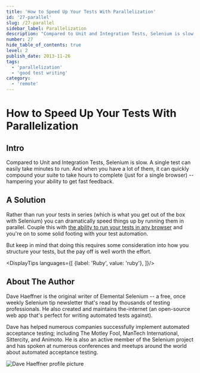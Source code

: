 ```yaml
---
title: 'How to Speed Up Your Tests With Parallelization'
id: '27-parallel'
slug: /27-parallel
sidebar_label: Parallelization
description: "Compared to Unit and Integration Tests, Selenium is slow. A single test can easily take minutes to run. And when you have a lot of them, it can quickly compound your suite to take hours to complete (just for a single browser) -- hampering your ability to get fast feedback."
number: 27
hide_table_of_contents: true
level: 2
publish_date: 2013-11-26
tags:
  - 'parallelization'
  - 'good test writing'
category:
  - 'remote'
---
```


# How to Speed Up Your Tests With Parallelization

## Intro

Compared to Unit and Integration Tests, Selenium is slow. A single test can easily take minutes to run. And when you
have a lot of them, it can quickly compound your suite to take hours to complete (just for a single browser) --
hampering your ability to get fast feedback.

## A Solution

Rather than run your tests in series (which is what you get out of the box with Selenium) you can dramatically speed
things up by running them in parallel. Couple this with
[the ability to run your tests in any browser](https://elementalselenium.com/docs/cloud/26-cloud) and you're on to
some solid footing with your test automation.

But keep in mind that doing this requires some consideration into how you structure your tests, but the pay off is
well worth the effort.



<DisplayTips languages={[
    {label: 'Ruby', value: 'ruby'},
]}/>


## About The Author

Dave Haeffner is the original writer of Elemental Selenium -- a free, once weekly Selenium tip newsletter that's read
by thousands of testing professionals. He also created and maintains the-internet (an open-source web app that's
perfect for writing automated tests against).

Dave has helped numerous companies successfully implement automated acceptance testing; including The Motley Fool,
ManTech International, Sittercity, and Animoto. He is also an active member of the Selenium project and has spoken
at numerous conferences and meetups around the world about automated acceptance testing.

![Dave Haeffner profile picture](/img/authors/dave-haeffner.jpeg#author-img 'a title')

